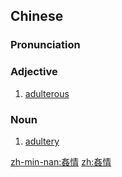 {{also|奸情}}
==Chinese==
{{zh-forms|s=奸情}}

===Pronunciation===
{{zh-pron
|m=jiānqíng
|c=gaan1 cing4
|mn=kan-chêng
|cat=a,n
}}

===Adjective===
{{zh-adj}}

# [[adulterous]]

===Noun===
{{zh-noun}}

# [[adultery]]

[[zh-min-nan:姦情]]
[[zh:姦情]]